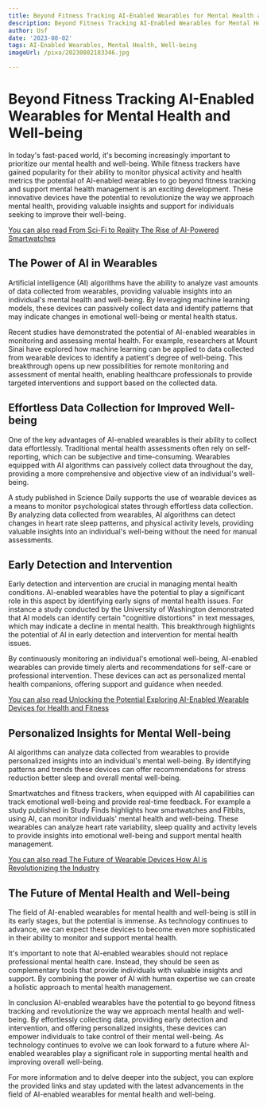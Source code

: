 ```yaml
---
title: Beyond Fitness Tracking AI-Enabled Wearables for Mental Health and Well-being
description: Beyond Fitness Tracking AI-Enabled Wearables for Mental Health and Well-being
author: Usf
date: '2023-08-02'
tags: AI-Enabled Wearables, Mental Health, Well-being
imageUrl: /pixa/20230802183346.jpg

---
```

# Beyond Fitness Tracking AI-Enabled Wearables for Mental Health and Well-being

In today's fast-paced world, it's becoming increasingly important  to prioritize  our mental health and well-being. While fitness trackers have gained popularity for their ability to monitor physical activity and health metrics the  potential of AI-enabled  wearables to  go beyond fitness  tracking and  support mental health management is an exciting development. These innovative devices have the potential to revolutionize the way we approach mental health, providing valuable insights and support for individuals seeking  to improve their well-being.

[You can also read From Sci-Fi  to Reality The Rise of AI-Powered Smartwatches](From%20Sci-Fi%20to%20Reality%20The%20Rise%20of%20AI-Powered%20Smartwatches)


## The  Power of AI in Wearables

Artificial intelligence (AI) algorithms have the  ability to analyze  vast  amounts of data collected from wearables, providing valuable insights into an individual's mental health and well-being. By leveraging machine learning models, these devices can passively collect data  and identify patterns that may indicate changes in emotional  well-being or mental health status.

Recent studies have demonstrated the potential of AI-enabled wearables in monitoring and assessing mental  health. For example, researchers at  Mount Sinai have explored how machine learning can be applied to data collected from wearable devices to identify a  patient's degree of well-being. This breakthrough opens up new possibilities for remote monitoring and assessment of mental  health, enabling healthcare professionals to provide targeted interventions and support based on the collected data.

## Effortless Data Collection for Improved Well-being

One of the key advantages of AI-enabled wearables is their ability to collect data effortlessly. Traditional mental health assessments often  rely on self-reporting, which can be subjective and time-consuming. Wearables equipped  with AI algorithms can passively collect  data throughout the day,  providing a more comprehensive and objective  view of an individual's well-being.

A study published in Science  Daily supports the use of wearable devices as a means to monitor psychological  states through effortless data collection. By analyzing data collected from wearables,  AI algorithms  can detect changes in heart  rate sleep patterns, and physical activity levels, providing valuable insights into an individual's well-being without the need for manual  assessments.

## Early Detection  and Intervention

Early detection and intervention are crucial  in managing mental  health conditions. AI-enabled wearables have the potential to play a significant  role in this aspect by identifying early signs  of mental health issues. For instance a  study conducted by the University of Washington  demonstrated  that AI models can identify  certain  "cognitive distortions" in text messages, which may indicate  a decline in mental health. This breakthrough highlights the potential of AI in early detection and intervention  for mental health issues.

By continuously  monitoring an individual's emotional well-being, AI-enabled wearables can provide  timely alerts and recommendations for self-care or professional intervention. These devices can act as  personalized mental health companions, offering support and guidance when needed.

[You can also  read Unlocking the Potential Exploring AI-Enabled  Wearable Devices for Health and Fitness](Unlocking%20the%20Potential%20Exploring%20AI-Enabled%20Wearable%20Devices%20for%20Health%20and%20Fitness)


## Personalized Insights for Mental Well-being

AI algorithms can  analyze data collected from wearables to provide personalized  insights into an  individual's mental well-being.  By identifying patterns and trends these devices can offer recommendations for stress reduction better sleep and overall mental well-being.

Smartwatches and fitness trackers, when equipped with AI capabilities  can track emotional well-being and provide real-time feedback. For example a study published  in Study Finds  highlights how smartwatches and  Fitbits, using AI,  can monitor individuals' mental health and well-being. These wearables can analyze heart rate variability, sleep quality  and activity levels to provide insights into emotional well-being and support mental health  management.

[You can also read The Future of Wearable Devices How AI is Revolutionizing the Industry](The%20Future%20of%20Wearable%20Devices%20How%20AI%20is%20Revolutionizing%20the%20Industry)


## The Future of Mental Health  and Well-being

The field  of AI-enabled wearables for mental health and well-being is still in its  early stages, but the  potential is immense. As technology continues to advance, we can expect these devices  to become even  more sophisticated in their ability  to  monitor and support mental health.

It's important to note that  AI-enabled wearables should not replace professional mental health care. Instead, they should be seen as complementary tools that provide  individuals with valuable  insights and support. By combining the power  of AI  with human  expertise we can create a holistic approach to mental health management.

In conclusion AI-enabled wearables have the  potential to go beyond fitness tracking and revolutionize the way we approach mental health and well-being. By effortlessly collecting data, providing early detection and intervention, and offering personalized insights, these devices can empower individuals to take control of their mental well-being. As technology continues to evolve we can look forward to a future where AI-enabled wearables play a significant role in supporting mental health and improving  overall well-being.

For more information and  to delve deeper into the subject, you can explore the  provided links and stay updated with the  latest advancements in the field of AI-enabled wearables for  mental health and well-being.